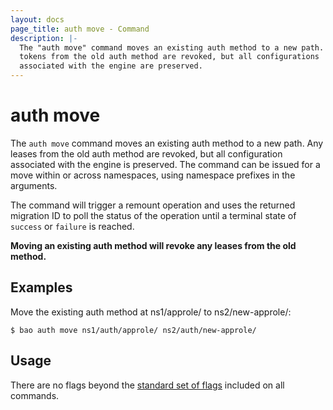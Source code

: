 ```yaml
---
layout: docs
page_title: auth move - Command
description: |-
  The "auth move" command moves an existing auth method to a new path. All
  tokens from the old auth method are revoked, but all configurations
  associated with the engine are preserved.
---
```


# auth move

The `auth move` command moves an existing auth method to a new path. Any
leases from the old auth method are revoked, but all configuration associated
with the engine is preserved. The command can be issued for a move within or across
namespaces, using namespace prefixes in the arguments.

The command will trigger a remount operation and uses the returned migration ID to poll the 
status of the operation until a terminal state of `success` or `failure` is reached.

**Moving an existing auth method will revoke any leases from the old
method.**

## Examples

Move the existing auth method at ns1/approle/ to ns2/new-approle/:

```shell-session
$ bao auth move ns1/auth/approle/ ns2/auth/new-approle/
```

## Usage

There are no flags beyond the [standard set of flags](/docs/commands)
included on all commands.
